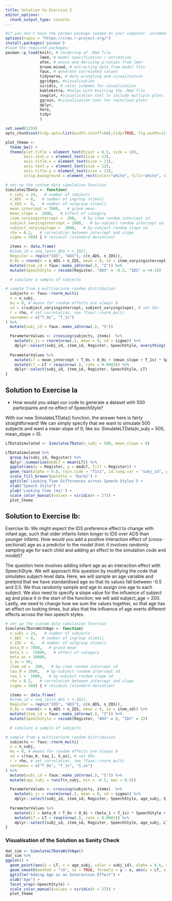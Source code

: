 ```yaml
---
title: Solution to Exercise I
editor_options: 
  chunk_output_type: console
---
```


```r
#if you don't have the pacman package loaded on your computer, uncomment the next line, install pacman, and load in the required packages
options(repos = "https://cran.r-project.org/")
install.packages('pacman')
#load the required packages:
pacman::p_load(knitr, # rendering of .Rmd file
               lme4, # model specification / estimation
               afex, # anova and deriving p-values from lmer
               broom.mixed, # extracting data from model fits
               faux, # generate correlated values
               tidyverse, # data wrangling and visualisation
               ggridges, #visualisation
               viridis, # color schemes for visualisation
               kableExtra, #helps with knitting the .Rmd file
               cowplot, #visualisation tool to include multiple plots
               ggrain, #visualisation tool for raincloud plots
               dplyr,
               here,
               tidyr
               )

set.seed(1234)
opts_chunk$set(tidy.opts=list(width.cutoff=60),tidy=TRUE, fig.width=12, fig.height=11, fig.fullwidth=TRUE)

plot_theme <- 
  theme_bw() +
  theme(plot.title = element_text(hjust = 0.5, size = 18), 
        axis.text.x = element_text(size = 13), 
        axis.title.x = element_text(size = 13), 
        axis.text.y = element_text(size = 12), 
        axis.title.y = element_text(size = 13),
        strip.background = element_rect(color="white", fill="white", size=1.5, linetype="solid"))

```

```r
# set up the custom data simulation function
SimulateLTData <- function(
  n_subj = 24,   # number of subjects
  n_ADS  = 8,   # number of ingroup stimuli
  n_IDS =  8,   # number of outgroup stimuli
  mean_intercept = 7000,   # grand mean
  mean_slope =  2000,   # effect of category
  item_varyingintercept =  200,   # by-item random intercept sd
  subject_varyingintercept = 2000,   # by-subject random intercept sd
  subject_varyingslope =  1000,   # by-subject random slope sd
  rho = 0.2,   # correlation between intercept and slope
  sigma = 500) { # residual (standard deviation)

  items <- data.frame(
  #item_id = seq_len(n_ADS + n_IDS),
  Register = rep(c("IDS", "ADS"), c(n_ADS, n_IDS)),
  O_0i = rnorm(n = n_ADS + n_IDS, mean = 0, sd = item_varyingintercept)) %>% 
  mutate(item_id = faux::make_id(nrow(.), "I")) %>%
  mutate(SpeechStyle = recode(Register, "ADS" = -0.5, "IDS" = +0.5))

  # simulate a sample of subjects

# sample from a multivariate random distribution 
  subjects <- faux::rnorm_multi(
  n = n_subj, 
  mu = 0, # means for random effects are always 0
  sd = c(subject_varyingintercept, subject_varyingslope), # set SDs
  r = rho, # set correlation, see ?faux::rnorm_multi
  varnames = c("T_0s", "T_1s")
) %>%
  mutate(subj_id = faux::make_id(nrow(.), "S"))

  ParameterValues <- crossing(subjects, items)  %>%
    mutate(e_si = rnorm(nrow(.), mean = 0, sd = sigma)) %>%
    dplyr::select(subj_id, item_id, Register, SpeechStyle, everything())
  
  ParameterValues %>%
    mutate(LT = mean_intercept + T_0s + O_0i + (mean_slope + T_1s) * SpeechStyle + e_si) %>%
    mutate(LT = LT + rexp(nrow(.), rate = 0.0003)) %>%
    dplyr::select(subj_id, item_id, Register, SpeechStyle, LT)
}
```

## Solution to Exercise Ia
* How would you adapt our code to generate a dataset with 500 participants and no effect of SpeechStyle?

With our new SimulateLTData() function, the answer here is fairly straightforward! We can simply specify that we want to simulate 500 subjects and want a mean slope of 0, like so: SimulateLTData(n_subj = 500, mean_slope = 0).

```r
LTDataSimulated <- SimulateLTData(n_subj = 500, mean_slope = 0)

LTDataSimulated %>%
  group_by(subj_id, Register) %>%
  dplyr::summarise(medLT = mean(LT)) %>%
  ggplot(aes(x = Register, y = medLT, fill = Register)) + 
  geom_rain(alpha = 0.8, rain.side = "f1x1", id.long.var = "subj_id", point.args.pos = list(position = position_jitter(width = 0.04, height = 0, seed = 42)), line.args.pos = list(position = position_jitter(width = 0.04, height = 0, seed = 42))) + 
  scale_fill_brewer(palette = 'Dark2') +
  ggtitle('Looking Time Differences across Speech Styles') + 
  xlab("Speech Style") + 
  ylab('Looking Time (ms)') + 
  scale_color_manual(values = viridis(n = 27)) +
  plot_theme
```

## Solution to Exercise Ib:
Exercise Ib: We might expect the IDS preference effect to change with infant age, such that older infants listen longer to IDS over ADS than younger infants. How would you add a positive interaction effect of (cross-sectional) age as a predictor to the model (hint: it involves randomly sampling age for each child and adding an effect to the simulation code and model)?

The question here involves adding infant age as an interaction effect with SpeechStyle. We will approach this question by modifying the code that simulates subject-level data. Here, we will sample an age variable and pretend that we have standardised age so that its values fall between -0.5 and 0.5. We thus randomly sample and age to assign one age to each subject. We also need to specify a slope value for the influence of subject ag and place it in the start of the function; we will add subject_age = 200. Lastly, we need to change how we sum the values together, so that age has an effect on looking times, but also that the influence of age exerts different effects across the two speech styles.

```r
# set up the custom data simulation function
SimulateLTDataWithAge <- function(
  n_subj = 24,   # number of subjects
  n_ADS  = 8,   # number of ingroup stimuli
  n_IDS =  8,   # number of outgroup stimuli
  beta_0 = 7000,   # grand mean
  beta_1 =  15000,   # effect of category
  beta_as = 10000,
  S_as = 50,
  item_sd =  200,   # by-item random intercept sd
  tau_0 = 2000,   # by-subject random intercept sd
  tau_1 =  1000,   # by-subject random slope sd
  rho = 0.2,   # correlation between intercept and slope
  sigma = 500) { # residual (standard deviation)

  items <- data.frame(
  #item_id = seq_len(n_ADS + n_IDS),
  Register = rep(c("IDS", "ADS"), c(n_ADS, n_IDS)),
  O_0i = rnorm(n = n_ADS + n_IDS, mean = 0, sd = item_sd)) %>% 
  mutate(item_id = faux::make_id(nrow(.), "I")) %>%
  mutate(SpeechStyle = recode(Register, "ADS" = 0, "IDS" = 1))

  # simulate a sample of subjects

# sample from a multivariate random distribution 
  subjects <- faux::rnorm_multi(
  n = n_subj, 
  mu = 0, # means for random effects are always 0
  sd = c(tau_0, tau_1, S_as), # set SDs
  r = rho, # set correlation, see ?faux::rnorm_multi
  varnames = c("T_0s", "T_1s", "S_as")
) %>%
  mutate(subj_id = faux::make_id(nrow(.), "S")) %>%
  mutate(age_subj = runif(n_subj, min = -0.5, max = 0.5))

  ParameterValues <- crossing(subjects, items)  %>%
    mutate(e_si = rnorm(nrow(.), mean = 0, sd = sigma)) %>%
    dplyr::select(subj_id, item_id, Register, SpeechStyle, age_subj, S_as, everything())
  
  ParameterValues %>%
    mutate(LT = beta_0 + T_0s + O_0i + (beta_1 + T_1s) * SpeechStyle + ((beta_as + S_as) * age_subj * SpeechStyle) + e_si) %>%
    mutate(LT = LT + rexp(nrow(.), rate = 0.0003)) %>%
    dplyr::select(subj_id, item_id, Register, SpeechStyle, age_subj, LT)
}
```

### Visualisation of the Solution as Sanity Check

```r
dat_sim <- SimulateLTDataWithAge()
dat_sim %>%
ggplot() + 
  geom_point(aes(y = LT, x = age_subj, color = subj_id), alpha = 0.6, size = 1) + 
  geom_smooth(method = "lm", se = TRUE, formula = y ~ x, aes(y = LT, x = age_subj)) +
  ggtitle("Adding Age as an Interaction Effect") +
  xlab("Age") + 
  facet_wrap(~SpeechStyle) +
  scale_color_manual(values = viridis(n = 27)) +
  plot_theme
```

